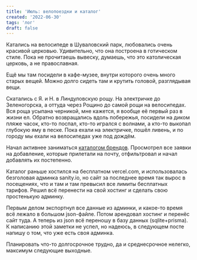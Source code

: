 ```yaml
---
title: 'Июль: велопоездки и каталог'
created: '2022-06-30'
tags: 'лог'
draft: false
---
```


Катались на велосипеде в Шуваловский парк, любовались очень красивой церковью.
Удивительно, что она построена в готическом стиле.
Пока не прочитаешь вывеску, думаешь, что это католическая церковь, а не православная.

Ещё мы там посидели в кафе-музее, внутри которого очень много старых вещей.
Можно долго сидеть там и крутить головой, разглядывая вещи.

Скатались с Я. и Н. в Линдуловскую рощу.
На электричке до Зеленогорска, а оттуда через Рощино до самой рощи на велосипедах.
Вся роща усыпана черникой, мне кажется, я вообще её первый раз в жизни ел.
Обратно возвращались вдоль побережья, посидели на диком пляже часок, кто-то поспал, кто-то игрался с волнами, а кто-то выкопал глубокую яму в песке.
Пока ехали на электричке, пошёл ливень, и по городу мы ехали на велосипедах уже под дождём.

Начал активнее заниматься [каталогом брендов](https://russianstreetwear.club).
Просмотрел все заявки на добавление, которые прилетали на почту, отфильтровал и начал добавлять их постепенно.

Каталог раньше хостился на бесплатном vercel.com, и использовалась безголовая админка sanity.io, но сайт за последнее время так вырос в посещениях, что и там и там превысил все лимиты бесплатных тарифов.
Решил всё перенести на свой хостинг и сделать свою простенькую админку.

Первым делом экспортнул все данные из админки, и какое-то время всё лежало в большом json-файле.
Потом арендовал хостинг и перенёс сайт туда.
А теперь из json всё переношу в базу данных (sqlite+prisma).
К написанию этой заметки не успел, но надеюсь, в следующем посте напишу о том, что уже есть своя админка.

Планировать что-то долгосрочное трудно, да и среднесрочное нелегко, максимум следующие выходные.

